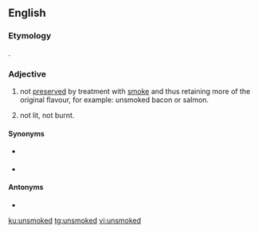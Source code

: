 ==English==

===Etymology===
{{prefix|un|smoked|lang=en}}.

===Adjective===
{{en-adj|-}}

# {{label|en|of food}} not [[preserve]]d by treatment with [[smoke]] and thus retaining more of the original flavour, for example: unsmoked bacon or salmon.
# {{sense|of a cigarette, cigar or pipe}} not lit, not burnt.

====Synonyms====
* {{l|en|green}} {{qualifier|food|dated}}
* {{l|en|nonsmoked}}

====Antonyms====
* {{l|en|smoked}}

[[ku:unsmoked]]
[[tg:unsmoked]]
[[vi:unsmoked]]